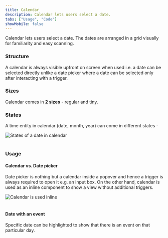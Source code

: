 ```yaml
---
title: Calendar
description: Calendar lets users select a date.
tabs: ["Usage", "Code"]
showMobile: false
---
```


Calendar lets users select a date. The dates are arranged in a grid visually for familiarity and easy scanning. 

### Structure
A calendar is always visible upfront on screen when used i.e. a date can be selected directly unlike a date picker where a date can be selected only after interacting with a trigger.
<Preview name="calendar-all" />

### Sizes
Calendar comes in **2 sizes** - regular and tiny.
<Preview name="calendar-variants-size" />

### States
A time entity in calendar (date, month, year) can come in different states -

![States of a date in calendar](./images/calendar-1.png)
<br/>
<br/>

### Usage
#### Calendar vs. Date picker
Date picker is nothing but a calendar inside a popover and hence a trigger is always required to open it e.g. an input box. On the other hand, calendar is used as an inline component to show a view without additional triggers.

![Calendar is used inline](./images/calendar-2.png)
<br/>
<br/>

#### Date with an event
Specific date can be highlighted to show that there is an event on that particular day.
<Preview name="calendar-variants-with-events" />
